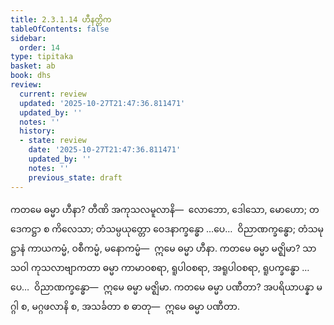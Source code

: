 ```yaml
---
title: 2.3.1.14 ဟီနတ္တိက
tableOfContents: false
sidebar:
  order: 14
type: tipitaka
basket: ab
book: dhs
review:
  current: review
  updated: '2025-10-27T21:47:36.811471'
  updated_by: ''
  notes: ''
  history:
  - state: review
    date: '2025-10-27T21:47:36.811471'
    updated_by: ''
    notes: ''
    previous_state: draft
---
```



<ReviewStatus review={frontmatter.review} showDetails={true} />

<HypothesisAnnotation frontmatter={frontmatter} />

<DynamicBreadcrumb />

<Division number="1032" book="dhs" e="ch" v="29" p="211">

<Paragraph number="1697" book="dhs">
ကတမေ ဓမ္မာ ဟီနာ? တီဏိ အကုသလမူလာနိ—  လောဘော, ဒေါသော, မောဟော; တဒေကဋ္ဌာ စ ကိလေသာ; တံသမ္ပယုတ္တော ဝေဒနာက္ခန္ဓော …ပေ…  ဝိညာဏက္ခန္ဓော; တံသမုဋ္ဌာနံ ကာယကမ္မံ, ဝစီကမ္မံ, မနောကမ္မံ—  ဣမေ ဓမ္မာ ဟီနာ.
</Paragraph>

</Division>
<Division number="1033" book="dhs" e="ch" v="29" p="211">

<Paragraph number="1698" book="dhs">
ကတမေ ဓမ္မာ မဇ္ဈိမာ? သာသဝါ ကုသလာဗျာကတာ ဓမ္မာ ကာမာဝစရာ, ရူပါဝစရာ, အရူပါဝစရာ, ရူပက္ခန္ဓော …ပေ…  ဝိညာဏက္ခန္ဓော—  ဣမေ ဓမ္မာ မဇ္ဈိမာ.
</Paragraph>

</Division>
<Division number="1034" book="dhs" e="ch" v="29" p="211">

<Paragraph number="1699" book="dhs">
ကတမေ ဓမ္မာ ပဏီတာ? အပရိယာပန္နာ မဂ္ဂါ စ, မဂ္ဂဖလာနိ စ, အသင်္ခတာ စ ဓာတု—  ဣမေ ဓမ္မာ ပဏီတာ.
</Paragraph>
</Division>